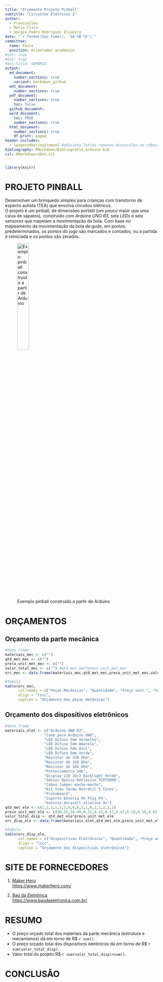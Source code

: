 ```yaml
---
title: "Orçamento Projeto Pinball"
subtitle: "Circuitos Elétricos 2"
author:
  - Franciellen
  - Maria Clara
  - Sergio Pedro Rodrigues Oliveira
date: "`r format(Sys.time(), '%d %B %Y')`"
committee:
  name: Paulo
  position: Orientador acadêmico
#lof: true
#lot: true
#toc-title: SUMÁRIO
output:
  md_document:
    number_sections: true
    variant: markdown_github
  odt_document: 
    number_sections: true
  pdf_document: 
    number_sections: true
    toc: false
  github_document: 
  word_document: 
    toc: TRUE
    number_sections: true
  html_document:
    number_sections: true
    df_print: paged
header-includes:
  - \pagenumbering{roman} #adiciona letras romanas minusculas ao cabeçalho
bibliography: RMarkdown/Bibliografia_arduino.bib
csl: RMarkdown/abnt.csl
---
```


\newpage

```{=latex}
\setcounter{tocdepth}{4}
\renewcommand{\contentsname}{SUMÁRIO}
\tableofcontents
```

\newpage

```{=latex}
\setcounter{tocdepth}{4}
\renewcommand{\listfigurename}{LISTA DE FIGURAS}
\listoffigures
```

\newpage

```{=latex}
\setcounter{tocdepth}{4}
\renewcommand{\listtablename}{LISTA DE TABELAS}
\listoftables
```

```r
library(knitr)

```

\newpage

# PROJETO PINBALL
Desenvolver um brinquedo simples para crianças com transtorno de especto autista (TEA) que envolva circuitos elétricos.\
O projeto é um pinball, de dimensões portatil (um pouco maior que uma caixa de sapatos), construido com *Arduino UNO R3*, seis *LEDs* e seis sensores que mapeiam a movimentação da bola. Com base no mapeamento da movimentação da bola de gude, em pontos predeterminados, os pontos do jogo são marcados e contados, ou a partida é reiniciada e os pontos são zerados.\


![Exemplo pinball construido a partir de Arduino](RMarkdown/Imagens/Imagem_pinball_arduino.png){ width=30% }


\pagenumbering{arabic} 
\newpage

# ORÇAMENTOS
## Orçamento da parte mecânica

```r
#data.frame
materiais_mec <- c("")
qtd_met_mec <- c("")
preco_unit_met_mec <- c("")
valor_total_mec <- c("") #qtd_met_mec*preco_unit_met_mec
orc_mec <- data.frame(materiais_mec,qtd_met_mec,preco_unit_met_mec,valor_total_mec)

#Tabela
kable(orc_mec,
      col.names = c("Peças Mecânicas", "Quantidade", "Preço unit.", "Valor Total"),
      align = "lccc",
      caption = "Orçamento dos peças mecânicas")
```

\newpage

## Orçamento dos dispositivos eletrônicos

```r
#data.frame
materiais_elet <- c("Arduino UNO R3",
                  "Case para Arduino UNO",
                  "LED Difuso 5mm Vermelho",
                  "LED Difuso 5mm Amarelo",
                  "LED Difuso 5mm Azul",
                  "LED Difuso 5mm Verde",
                  "Resistor de 330 Ohm",
                  "Resistor de 150 Ohm",
                  "Resistor de 10k Ohm",
                  "Potenciometro 10k",
                  "Display LCD 16×2 Backlight Verde",
                  "Sensor Óptico Reflexivo TCRT5000",
                  "Cabos Jumper macho-macho",
                  "Kit Tubo Termo Retrátil 5 Cores",
                  "Protoboard",
                  "Suporte Bateria 9V Plug P4",
                  "bateria duracell alcalina 9v")
qtd_met_ele <- c(1,1,1,1,2,2,6,6,6,1,1,6,1,1,2,1,1)
preco_unit_met_ele <- c(90.15,18.90,0.23,0.23,0.47,0.47,0.18,0.18,0.05,2.28,20.80,1.21,9.40,32.10,16.05,13.20,24.50)
valor_total_disp <- qtd_met_ele*preco_unit_met_ele
orc_disp_ele <- data.frame(materiais_elet,qtd_met_ele,preco_unit_met_ele,valor_total_disp)

#Tabela
kable(orc_disp_ele,
      col.names = c("Dispositivos Eletrônicos", "Quantidade", "Preço unit.", "Valor Total"),
      align = "lccc",
      caption = "Orçamento dos dispositivos eletrônicos")
```


\newpage

# SITE DE FORNECEDORES

1. [Maker Hero](https://www.makerhero.com/)\
<https://www.makerhero.com/>


2. [Baú da Eletrônica](https://www.baudaeletronica.com.br/)\
<https://www.baudaeletronica.com.br/>

\newpage

# RESUMO
- O preço orçado total dos materiais da parte mecânica (estrutura e mecanismos) dá em torno de R\$ `r sum()`.\
- O preço orçado total dos dispositivos eletônicos dá em torno de R\$ `r sum(valor_total_disp)`.\
- Valor total do projeto R$ `r sum(valor_total_disp)+sum()`.\

\newpage

# CONCLUSÃO